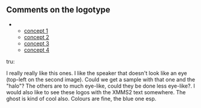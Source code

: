 == Comments on the logotype ==
** [http://www.deviantart.com/view/19084342/ concept 1]
** [http://www.deviantart.com/view/19084389/ concept 2]
** [http://www.deviantart.com/view/19084428/ concept 3]
** [http://www.deviantart.com/view/19084464/ concept 4]

; tru:
I really really like this ones. I like the speaker that doesn't look like an eye (top-left on the second image). Could we get a sample with that one and the "halo"?  The others are to much eye-like, could they be done less eye-like?. I would also like to see these logos with the XMMS2 text somewhere. The ghost is kind of cool also. Colours are fine, the blue one esp.